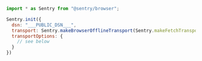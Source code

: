 ```javascript
import * as Sentry from "@sentry/browser";

Sentry.init({
  dsn: "___PUBLIC_DSN___",
  transport: Sentry.makeBrowserOfflineTransport(Sentry.makeFetchTransport)
  transportOptions: {
    // see below
  }
})
```
